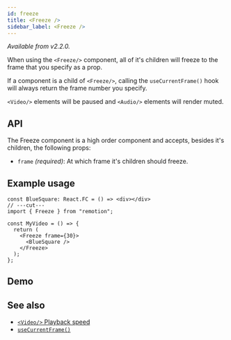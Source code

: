 ```yaml
---
id: freeze
title: <Freeze />
sidebar_label: <Freeze />
---
```



_Available from v2.2.0._

When using the `<Freeze/>` component, all of it's children will freeze to the frame that you specify as a prop.

If a component is a child of `<Freeze/>`, calling the `useCurrentFrame()` hook will always return the frame number you specify.

`<Video/>` elements will be paused and `<Audio/>` elements will render muted.

## API

The Freeze component is a high order component and accepts, besides it's children, the following props:

- `frame` _(required)_: At which frame it's children should freeze.

## Example usage

```tsx
const BlueSquare: React.FC = () => <div></div>
// ---cut---
import { Freeze } from "remotion";

const MyVideo = () => {
  return (
    <Freeze frame={30}>
      <BlueSquare />
    </Freeze>
  );
};
```

## Demo

<FreezeExample />

## See also

- [`<Video/>` Playback speed](/docs/video#controlling-playback-speed)
- [`useCurrentFrame()`](/docs/use-current-frame)
